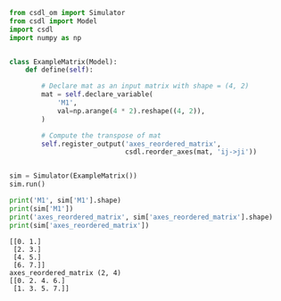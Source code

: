 ```py
from csdl_om import Simulator
from csdl import Model
import csdl
import numpy as np


class ExampleMatrix(Model):
    def define(self):

        # Declare mat as an input matrix with shape = (4, 2)
        mat = self.declare_variable(
            'M1',
            val=np.arange(4 * 2).reshape((4, 2)),
        )

        # Compute the transpose of mat
        self.register_output('axes_reordered_matrix',
                             csdl.reorder_axes(mat, 'ij->ji'))


sim = Simulator(ExampleMatrix())
sim.run()

print('M1', sim['M1'].shape)
print(sim['M1'])
print('axes_reordered_matrix', sim['axes_reordered_matrix'].shape)
print(sim['axes_reordered_matrix'])
```


```M1 (4, 2)
[[0. 1.]
 [2. 3.]
 [4. 5.]
 [6. 7.]]
axes_reordered_matrix (2, 4)
[[0. 2. 4. 6.]
 [1. 3. 5. 7.]]
```
